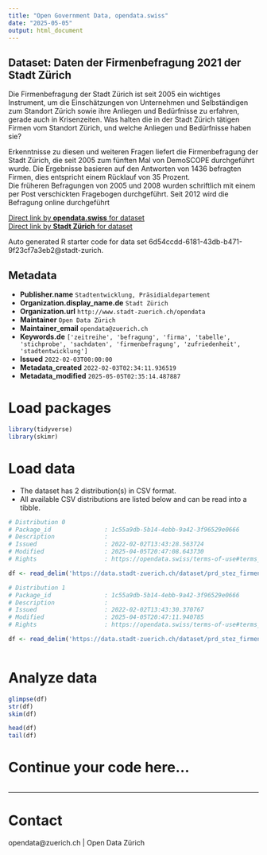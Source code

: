 ```yaml
---
title: "Open Government Data, opendata.swiss"
date: "2025-05-05"
output: html_document
---
```


## Dataset: Daten der Firmenbefragung 2021 der Stadt Zürich

Die Firmenbefragung der Stadt Zürich ist seit 2005 ein wichtiges Instrument, um die Einschätzungen von Unternehmen und Selbständigen zum Standort Zürich sowie ihre Anliegen und Bedürfnisse zu erfahren, gerade auch in Krisenzeiten. Was halten die in der Stadt Zürich tätigen Firmen vom Standort Zürich, und welche Anliegen und Bedürfnisse haben sie?

Erkenntnisse zu diesen und weiteren Fragen liefert die Firmenbefragung der Stadt Zürich, die seit 2005 zum fünften Mal von DemoSCOPE durchgeführt wurde. Die Ergebnisse basieren auf den Antworten von 1436 befragten Firmen, dies entspricht einem Rücklauf von 35 Prozent.  
Die früheren Befragungen von 2005 und 2008 wurden schriftlich mit einem per Post verschickten Fragebogen durchgeführt. Seit 2012 wird die Befragung online durchgeführt


[Direct link by **opendata.swiss** for dataset](https://opendata.swiss/de/dataset/daten-der-firmenbefragung-2021-der-stadt-zurich)<br>
[Direct link by **Stadt Zürich** for dataset](https://data.stadt-zuerich.ch/dataset/prd_stez_firmenbefragung_2021)

Auto generated R starter code for data set 6d54ccdd-6181-43db-b471-9f23cf7a3eb2@stadt-zurich.

## Metadata

- **Publisher.name** `Stadtentwicklung, Präsidialdepartement`
- **Organization.display_name.de** `Stadt Zürich`
- **Organization.url** `http://www.stadt-zuerich.ch/opendata`
- **Maintainer** `Open Data Zürich`
- **Maintainer_email** `opendata@zuerich.ch`
- **Keywords.de** `['zeitreihe', 'befragung', 'firma', 'tabelle', 'stichprobe', 'sachdaten', 'firmenbefragung', 'zufriedenheit', 'stadtentwicklung']`
- **Issued** `2022-02-03T00:00:00`
- **Metadata_created** `2022-02-03T02:34:11.936519`
- **Metadata_modified** `2025-05-05T02:35:14.487887`


# Load packages

```r

library(tidyverse)
library(skimr)

```

# Load data

-   The dataset has 2 distribution(s) in CSV format.
-   All available CSV distributions are listed below and can be read into a tibble.

```r

# Distribution 0
# Package_id               : 1c55a9db-5b14-4ebb-9a42-3f96529e0666
# Description              : 
# Issued                   : 2022-02-02T13:43:28.563724
# Modified                 : 2025-04-05T20:47:08.643730
# Rights                   : https://opendata.swiss/terms-of-use#terms_open

df <- read_delim('https://data.stadt-zuerich.ch/dataset/prd_stez_firmenbefragung_2021/download/codeliste_2021.csv')

# Distribution 1
# Package_id               : 1c55a9db-5b14-4ebb-9a42-3f96529e0666
# Description              : 
# Issued                   : 2022-02-02T13:43:30.370767
# Modified                 : 2025-04-05T20:47:11.940785
# Rights                   : https://opendata.swiss/terms-of-use#terms_open

df <- read_delim('https://data.stadt-zuerich.ch/dataset/prd_stez_firmenbefragung_2021/download/Firmenbefragung_2021.csv')



```

# Analyze data

```r

glimpse(df)
str(df)
skim(df)

head(df)
tail(df)

```

# Continue your code here...

```r

```

------------------------------------------------------------------------

# Contact

opendata@zuerich.ch | Open Data Zürich
